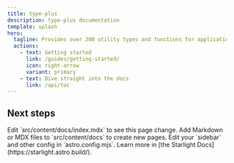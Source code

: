 ```yaml
---
title: type-plus
description: type-plus documentation
template: splash
hero:
  tagline: Provides over 200 utility types and functions for applications, library, and type-level programming.
  actions:
    - text: Getting started
      link: /guides/getting-started/
      icon: right-arrow
      variant: primary
    - text: Dive straight into the docs
      link: /api/toc
---
```



## Next steps

<CardGrid stagger>
	<Card title="Update content" icon="pencil">
		Edit `src/content/docs/index.mdx` to see this page change.
	</Card>
	<Card title="Add new content" icon="add-document">
		Add Markdown or MDX files to `src/content/docs` to create new pages.
	</Card>
	<Card title="Configure your site" icon="setting">
		Edit your `sidebar` and other config in `astro.config.mjs`.
	</Card>
	<Card title="Read the docs" icon="open-book">
		Learn more in [the Starlight Docs](https://starlight.astro.build/).
	</Card>
</CardGrid>
